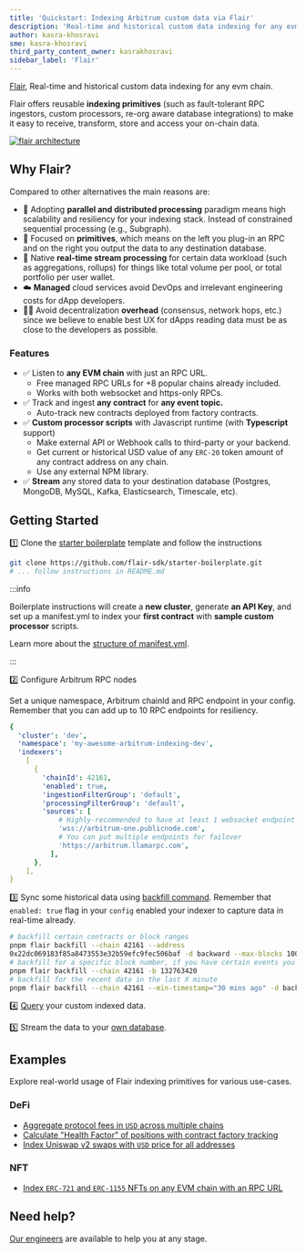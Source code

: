 ```yaml
---
title: 'Quickstart: Indexing Arbitrum custom data via Flair'
description: 'Real-time and historical custom data indexing for any evm chain.'
author: kasra-khosravi
sme: kasra-khosravi
third_party_content_owner: kasrakhosravi
sidebar_label: 'Flair'
---
```


[Flair](https://flair.dev), Real-time and historical custom data indexing for any evm chain.

Flair offers reusable **indexing primitives** (such as fault-tolerant RPC ingestors, custom processors, re-org aware database integrations) to make it easy to receive, transform, store and access your on-chain data.

[![flair architecture](https://imgur.com/0q5bHZK.png)](https://docs.flair.dev/)

## Why Flair?

Compared to other alternatives the main reasons are:

- 🚀 Adopting **parallel and distributed processing** paradigm means high scalability and resiliency for your indexing stack. Instead of constrained sequential processing (e.g., Subgraph).
- 🧩 Focused on **primitives**, which means on the left you plug-in an RPC and on the right you output the data to any destination database.
- 🚄 Native **real-time stream processing** for certain data workload (such as aggregations, rollups) for things like total volume per pool, or total portfolio per user wallet.
- ☁️ **Managed** cloud services avoid DevOps and irrelevant engineering costs for dApp developers.
- 🧑‍💻 Avoid decentralization **overhead** (consensus, network hops, etc.) since we believe to enable best UX for dApps reading data must be as close to the developers as possible.

### Features

- ✅ Listen to **any EVM chain** with just an RPC URL.
  - Free managed RPC URLs for +8 popular chains already included.
  - Works with both websocket and https-only RPCs.
- ✅ Track and ingest **any contract** for **any event topic.**
  - Auto-track new contracts deployed from factory contracts.
- ✅ **Custom processor scripts** with Javascript runtime (with **Typescript** support)
  - Make external API or Webhook calls to third-party or your backend.
  - Get current or historical USD value of any `ERC-20` token amount of any contract address on any chain.
  - Use any external NPM library.
- ✅ **Stream** any stored data to your destination database (Postgres, MongoDB, MySQL, Kafka, Elasticsearch, Timescale, etc).

## Getting Started

1️⃣ Clone the [starter boilerplate](https://github.com/flair-sdk/starter-boilerplate) template and follow the instructions

```bash
git clone https://github.com/flair-sdk/starter-boilerplate.git
# ... follow instructions in README.md
```

:::info

Boilerplate instructions will create a **new cluster**, generate **an API Key**, and set up a manifest.yml to index your **first contract** with **sample custom processor** scripts.

Learn more about the [structure of manifest.yml](https://docs.flair.dev/reference/manifest.yml).

:::

2️⃣ Configure Arbitrum RPC nodes

Set a unique namespace, Arbitrum chainId and RPC endpoint in your config. Remember that you can add up to 10 RPC endpoints for resiliency.

```yaml
{
  'cluster': 'dev',
  'namespace': 'my-awesome-arbitrum-indexing-dev',
  'indexers':
    [
      {
        'chainId': 42161,
        'enabled': true,
        'ingestionFilterGroup': 'default',
        'processingFilterGroup': 'default',
        'sources': [
            # Highly-recommended to have at least 1 websocket endpoint
            'wss://arbitrum-one.publicnode.com',
            # You can put multiple endpoints for failover
            'https://arbitrum.llamarpc.com',
          ],
      },
    ],
}
```

3️⃣ Sync some historical data using [backfill command](https://docs.flair.dev/reference/backfilling). Remember that `enabled: true` flag in your `config` enabled your indexer to capture data in real-time already.

```bash
# backfill certain contracts or block ranges
pnpm flair backfill --chain 42161 --address
0x22dc069183f85a8473553e32b59efc9fec506baf -d backward --max-blocks 10000
# backfill for a specific block number, if you have certain events you wanna test with
pnpm flair backfill --chain 42161 -b 132763420
# backfill for the recent data in the last X minute
pnpm flair backfill --chain 42161 --min-timestamp="30 mins ago" -d backward
```

4️⃣ [Query](https://docs.flair.dev/#getting-started) your custom indexed data.

5️⃣ Stream the data to your [own database](https://docs.flair.dev/reference/database#your-own-database).

## Examples

Explore real-world usage of Flair indexing primitives for various use-cases.

### DeFi

- [Aggregate protocol fees in `USD` across multiple chains](https://github.com/flair-sdk/examples/tree/main/aggregate-protocol-fees-in-usd)
- [Calculate "Health Factor" of positions with contract factory tracking](https://github.com/flair-sdk/examples/tree/main/health-factor-with-factory-tracking)
- [Index Uniswap v2 swaps with `USD` price for all addresses](https://github.com/flair-sdk/examples/tree/main/uniswap-v2-events-from-all-contracts-with-usd-price)

### NFT

- [Index `ERC-721` and `ERC-1155` NFTs on any EVM chain with an RPC URL](https://github.com/flair-sdk/examples/tree/main/erc721-and-erc1155-nft-indexing)

## Need help?

[Our engineers](https://docs.flair.dev/talk-to-an-engineer) are available to help you at any stage.
